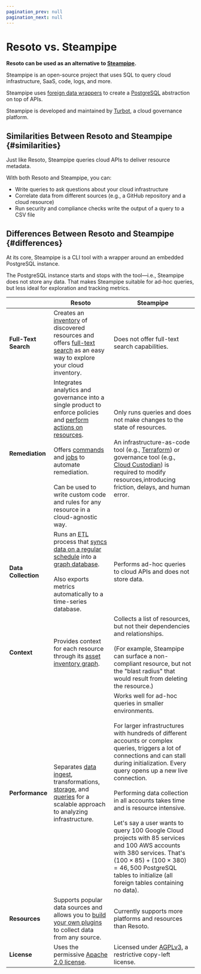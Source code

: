 ```yaml
---
pagination_prev: null
pagination_next: null
---
```


# Resoto vs. Steampipe

**Resoto can be used as an alternative to [Steampipe](https://steampipe.io).**

Steampipe is an open-source project that uses SQL to query cloud infrastructure, SaaS, code, logs, and more.

Steampipe uses [foreign data wrappers](https://wiki.postgresql.org/wiki/Foreign_data_wrappers) to create a [PostgreSQL](https://postgresql.org) abstraction on top of APIs.

Steampipe is developed and maintained by [Turbot](https://turbot.com), a cloud governance platform.

## Similarities Between Resoto and Steampipe {#similarities}

Just like Resoto, Steampipe queries cloud APIs to deliver resource metadata.

With both Resoto and Steampipe, you can:

- Write queries to ask questions about your cloud infrastructure
- Correlate data from different sources (e.g., a GitHub repository and a cloud resource)
- Run security and compliance checks write the output of a query to a CSV file

## Differences Between Resoto and Steampipe {#differences}

At its core, Steampipe is a CLI tool with a wrapper around an embedded PostgreSQL instance.

The PostgreSQL instance starts and stops with the tool—i.e., Steampipe does not store any data. That makes Steampipe suitable for ad-hoc queries, but less ideal for exploration and tracking metrics.

|  | Resoto | Steampipe |
| --- | --- | --- |
| **Full-Text Search** | Creates an [inventory](/docs/concepts/asset-inventory-graph) of discovered resources and offers [full-text search](/docs/reference/search/full-text) as an easy way to explore your cloud inventory. | Does not offer full-text search capabilities. |
| **Remediation** | Integrates analytics and governance into a single product to enforce policies and [perform actions on resources](/docs/concepts/resource-management).<br /><br /> Offers [commands](/docs/reference/cli) and [jobs](/docs/concepts/automation#jobs) to automate remediation.<br /><br />Can be used to write custom code and rules for any resource in a cloud-agnostic way. | Only runs queries and does not make changes to the state of resources.<br /><br />An infrastructure-as-code tool (e.g., [Terraform](https://terraform.io)) or governance tool (e.g., [Cloud Custodian](https://cloudcustodian.io)) is required to modify resources,introducing friction, delays, and human error. |
| **Data Collection** | Runs an <abbr title="extract, transform, load">ETL</abbr> process that [syncs data on a regular schedule](/docs/concepts/cloud-data-sync) into a [graph database](/docs/concepts/asset-inventory-graph).<br /><br />Also exports metrics automatically to a time-series database. | Performs ad-hoc queries to cloud APIs and does not store data. |
| **Context** | Provides context for each resource through its [asset inventory graph](/docs/concepts/asset-inventory-graph). | Collects a list of resources, but not their dependencies and relationships.<br /><br />(For example, Steampipe can surface a non-compliant resource, but not the "blast radius" that would result from deleting the resource.) |
| **Performance** | Separates [data ingest](/docs/concepts/cloud-data-sync), transformations, [storage](/docs/concepts/asset-inventory-graph), and [queries](/docs/reference/search) for a scalable approach to analyzing infrastructure. | Works well for ad-hoc queries in smaller environments.<br /><br />For larger infrastructures with hundreds of different accounts or complex queries, triggers a lot of connections and can stall during initialization. Every query opens up a new live connection.<br /><br />Performing data collection in all accounts takes time and is resource intensive.<br /><br />Let's say a user wants to query 100 Google Cloud projects with 85 services and 100 AWS accounts with 380 services. That's $(100 \times 85) + (100 \times 380) = 46,500$ PostgreSQL tables to initialize (all foreign tables containing no data). |
| **Resources** | Supports popular data sources and allows you to [build your own plugins](/docs/development/plugins) to collect data from any source. | Currently supports more platforms and resources than Resoto. |
| **License** | Uses the permissive [Apache 2.0 license](https://apache.org/licenses/LICENSE-2.0). | Licensed under [AGPLv3](https://gnu.org/licenses/agpl-3.0.en.html), a restrictive copy-left license. |

